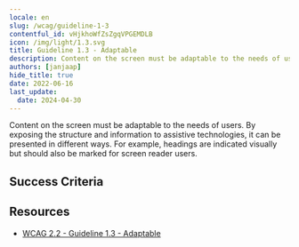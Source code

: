 ```yaml
---
locale: en
slug: /wcag/guideline-1-3
contentful_id: vHjkhoWfZsZgqVPGEMDLB
icon: /img/light/1.3.svg
title: Guideline 1.3 - Adaptable
description: Content on the screen must be adaptable to the needs of users. By exposing the structure and information to assistive technologies, it can be presented in different ways. For example, headings are indicated visually but should also be marked for screen reader users.
authors: [janjaap]
hide_title: true
date: 2022-06-16
last_update:
  date: 2024-04-30
---
```


<Hero
  title="Adaptable"
  image="/img/light/1.3.svg"
  alt="WCAG 1.3 icon"
  prefix="Guideline 1.3"
/>

Content on the screen must be adaptable to the needs of users. By exposing the structure and information to assistive technologies, it can be presented in different ways. For example, headings are indicated visually but should also be marked for screen reader users.

## Success Criteria

<LinkList title="Success Criteria" isHighlighted={true}>
  <LinkListItem
    url="/en/guidelines/wcag/success-criterion-1-3-1"
    title="Success Criterion 1.3.1 - Info and Relationships"
    label="Info and Relationships"
    description="Ensure that the information and relationships on the screen are not only conveyed visually."
    image="/img/light/1.3.1.svg"
    alt="WCAG 1.3.1 icon"
  />
  <LinkListItem
    url="/en/guidelines/wcag/success-criterion-1-3-2"
    title="Success Criterion 1.3.2 - Meaningful Sequence"
    label="Meaningful Sequence"
    description="Ensure that the order which assistive technologies follow reflect the meaning of the content."
    image="/img/light/1.3.2.svg"
    alt="WCAG 1.3.2 icon"
  />
  <LinkListItem
    url="/en/guidelines/wcag/success-criterion-1-3-3"
    title="Success Criterion 1.3.3 - Sensory Characteristics"
    label="Sensory Characteristics"
    description="Ensure instructions can be understood by everyone. Instructions that only use shape, size, location, orientation or sound are not understandable for everyone."
    image="/img/light/1.3.3.svg"
    alt="WCAG 1.3.3 icon"
  />
  <LinkListItem
    url="/en/guidelines/wcag/success-criterion-1-3-4"
    title="Success Criterion 1.3.4 - Orientation"
    label="Orientation"
    description="Ensure that the screen content rotates with the device display."
    image="/img/light/1.3.4.svg"
    alt="WCAG 1.3.4 icon"
  />
  <LinkListItem
    url="/en/guidelines/wcag/success-criterion-1-3-5"
    title="Success Criterion 1.3.5 - Identify Input Purpose"
    label="Identify Input Purpose"
    description="Ensure it is clear what information is expected from users inside input fields."
    image="/img/light/1.3.5.svg"
    alt="WCAG 1.3.5 icon"
  />
  <LinkListItem
    url="/en/guidelines/wcag/success-criterion-1-3-6"
    title="Success Criterion 1.3.6 - Identify Purpose"
    label="Identify Purpose"
    description="In content implemented using markup languages, the purpose of User Interface Components, icons, and regions can be programmatically determined."
    image="/img/light/1.3.6.svg"
    alt="WCAG 1.3.6 icon"
  />
</LinkList>

## Resources

- [WCAG 2.2 - Guideline 1.3 - Adaptable](https://www.w3.org/TR/WCAG22/#adaptable)
